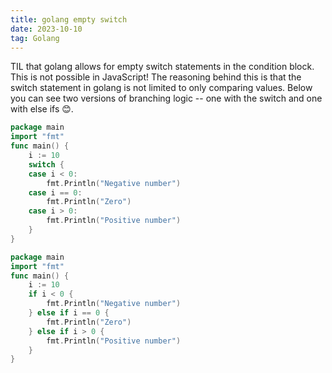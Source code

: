 ```yaml
---
title: golang empty switch
date: 2023-10-10
tag: Golang
---
```


TIL that golang allows for empty switch statements in the condition block. This is not possible in JavaScript! 
The reasoning behind this is that the switch statement in golang is not limited to only comparing values. Below
you can see two versions of branching logic -- one with the switch and one with else ifs 😊.

```go
package main
import "fmt"
func main() {
    i := 10
    switch {
    case i < 0:
        fmt.Println("Negative number")
    case i == 0:
        fmt.Println("Zero")
    case i > 0:
        fmt.Println("Positive number")
    }
}
```

```go
package main
import "fmt"
func main() {
    i := 10
    if i < 0 {
        fmt.Println("Negative number")
    } else if i == 0 {
        fmt.Println("Zero")
    } else if i > 0 {
        fmt.Println("Positive number")
    }
}
```
